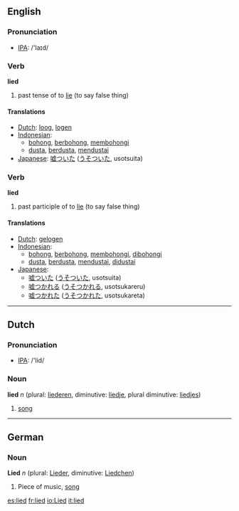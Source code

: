 ==English==
=== Pronunciation ===
*[[w:IPA|IPA]]: /'laɪd/

=== Verb ===
'''lied'''

# past tense of to [[lie]] (to say false thing)

==== Translations ====
*[[Dutch]]: [[loog]], [[logen]]
*[[Indonesian]]: 
** [[bohong]], [[bohong|berbohong]], [[bohong|membohongi]]
** [[dusta]], [[dusta|berdusta]], [[dusta|mendustai]]
*[[Japanese]]: [[嘘ついた]] ([[うそついた]], usotsuita)

=== Verb ===
'''lied'''

# past participle of to [[lie]] (to say false thing)

==== Translations ====
*[[Dutch]]: [[gelogen]]
*[[Indonesian]]: 
** [[bohong]], [[bohong|berbohong]], [[bohong|membohongi]], [[bohong|dibohongi]]
** [[dusta]], [[dusta|berdusta]], [[dusta|mendustai]], [[dusta|didustai]]
*[[Japanese]]:
** [[嘘ついた]] ([[うそついた]], usotsuita)
** [[嘘つかれる]] ([[うそつかれる]], usotsukareru)
** [[嘘つかれた]] ([[うそつかれた]], usotsukareta)

----
==Dutch==
=== Pronunciation ===
*[[w:IPA|IPA]]: /'lid/

=== Noun ===
'''lied''' ''n'' (plural: [[liederen]], diminutive: [[liedje]], plural diminutive: [[liedjes]])

# [[song]]

----
==German==
===Noun===
'''Lied''' ''n'' (plural: [[Lieder]], diminutive: [[Liedchen]])

# Piece of music, [[song]]

[[es:lied]]
[[fr:lied]]
[[io:Lied]]
[[it:lied]]